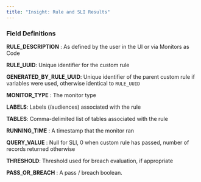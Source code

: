 ```yaml
---
title: "Insight: Rule and SLI Results"
---
```


### Field Definitions

**RULE\_DESCRIPTION** : As defined by the user in the UI or via Monitors as Code

**RULE\_UUID**: Unique identifier for the custom rule

**GENERATED\_BY\_RULE\_UUID**: Unique identifier of the parent custom rule if variables were used, otherwise identical to `RULE_UUID`

**MONITOR\_TYPE** : The monitor type

**LABELS**: Labels (/audiences) associated with the rule

**TABLES**: Comma-delimited list of tables associated with the rule

**RUNNING\_TIME** : A timestamp that the monitor ran 

**QUERY\_VALUE** : Null for SLI, 0 when custom rule has passed, number of records returned otherwise

**THRESHOLD**: Threshold used for breach evaluation, if appropriate

**PASS\_OR\_BREACH** : A pass / breach boolean.
